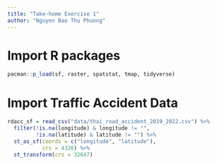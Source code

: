 ```yaml
---
title: "Take-home Exercise 1"
author: "Nguyen Bao Thu Phuong"
---
```


# Import R packages

```r
pacman::p_load(sf, raster, spatstat, tmap, tidyverse)
```

# Import Traffic Accident Data

```r
rdacc_sf = read_csv("data/thai_road_accident_2019_2022.csv") %>%
  filter(!is.na(longitude) & longitude != "",
         !is.na(latitude) & latitude != "") %>%
  st_as_sf(coords = c("longitude", "latitude"),
           crs = 4326) %>%
  st_transform(crs = 32647)
```